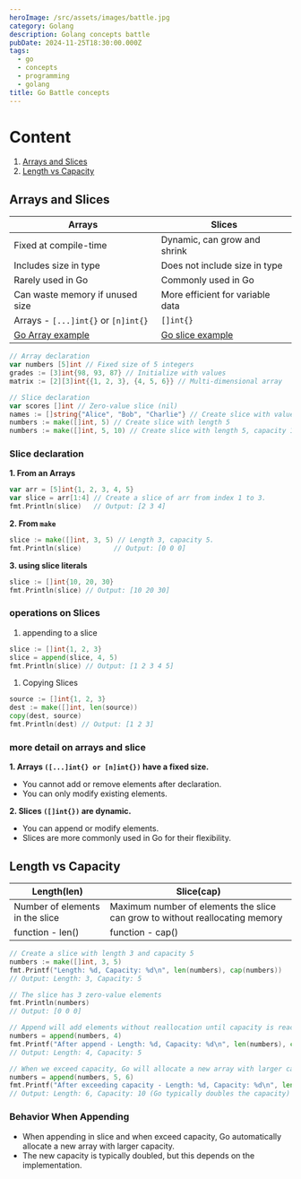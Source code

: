 ```yaml
---
heroImage: /src/assets/images/battle.jpg
category: Golang
description: Golang concepts battle
pubDate: 2024-11-25T18:30:00.000Z
tags:
  - go
  - concepts
  - programming
  - golang
title: Go Battle concepts
---
```


# Content

1. [Arrays and Slices](#Arrays-and-Slices)
2. [Length vs Capacity](#Length-vs-Capacity)

## Arrays and Slices

| Arrays                                                                           | Slices                                                                           |
| -------------------------------------------------------------------------------- | -------------------------------------------------------------------------------- |
| Fixed at compile-time                                                            | Dynamic, can grow and shrink                                                     |
| Includes size in type                                                            | Does not include size in type                                                    |
| Rarely used in Go                                                                | Commonly used in Go                                                              |
| Can waste memory if unused size                                                  | More efficient for variable data                                                 |
| Arrays - `[...]int{}` or `[n]int{}`                                              | `[]int{}`                                                                        |
| [Go Array example](https://github.com/kitparl/dust-repo/tree/main/go/06_Arrays/) | [Go slice example](https://github.com/kitparl/dust-repo/tree/main/go/07_Slices/) |

```go
// Array declaration
var numbers [5]int // Fixed size of 5 integers
grades := [3]int{98, 93, 87} // Initialize with values
matrix := [2][3]int{{1, 2, 3}, {4, 5, 6}} // Multi-dimensional array

// Slice declaration
var scores []int // Zero-value slice (nil)
names := []string{"Alice", "Bob", "Charlie"} // Create slice with values
numbers := make([]int, 5) // Create slice with length 5
numbers := make([]int, 5, 10) // Create slice with length 5, capacity 10
```

### Slice declaration

**1. From an Arrays**

```go
var arr = [5]int{1, 2, 3, 4, 5}
var slice = arr[1:4] // Create a slice of arr from index 1 to 3.
fmt.Println(slice)   // Output: [2 3 4]
```

**2. From `make`**

```go
slice := make([]int, 3, 5) // Length 3, capacity 5.
fmt.Println(slice)        // Output: [0 0 0]
```

**3. using slice literals**

```go
slice := []int{10, 20, 30}
fmt.Println(slice) // Output: [10 20 30]
```

### operations on Slices

1. appending to a slice

```go
slice := []int{1, 2, 3}
slice = append(slice, 4, 5)
fmt.Println(slice) // Output: [1 2 3 4 5]
```

1. Copying Slices

```go
source := []int{1, 2, 3}
dest := make([]int, len(source))
copy(dest, source)
fmt.Println(dest) // Output: [1 2 3]
```

### more detail on arrays and slice

**1. Arrays `([...]int{} or [n]int{})` have a fixed size.**

- You cannot add or remove elements after declaration.
- You can only modify existing elements.

**2. Slices `([]int{})` are dynamic.**

- You can append or modify elements.
- Slices are more commonly used in Go for their flexibility.

## Length vs Capacity

| Length(len)                     | Slice(cap)                                                                   |
| ------------------------------- | ---------------------------------------------------------------------------- |
| Number of elements in the slice | Maximum number of elements the slice can grow to without reallocating memory |
| function - len()                | function - cap()                                                             |

```go
// Create a slice with length 3 and capacity 5
numbers := make([]int, 3, 5)
fmt.Printf("Length: %d, Capacity: %d\n", len(numbers), cap(numbers))
// Output: Length: 3, Capacity: 5

// The slice has 3 zero-value elements
fmt.Println(numbers)
// Output: [0 0 0]

// Append will add elements without reallocation until capacity is reached
numbers = append(numbers, 4)
fmt.Printf("After append - Length: %d, Capacity: %d\n", len(numbers), cap(numbers))
// Output: Length: 4, Capacity: 5

// When we exceed capacity, Go will allocate a new array with larger capacity
numbers = append(numbers, 5, 6)
fmt.Printf("After exceeding capacity - Length: %d, Capacity: %d\n", len(numbers), cap(numbers))
// Output: Length: 6, Capacity: 10 (Go typically doubles the capacity)
```

### Behavior When Appending

- When appending in slice and when exceed capacity, Go automatically allocate a new array with larger capacity.
- The new capacity is typically doubled, but this depends on the implementation.
